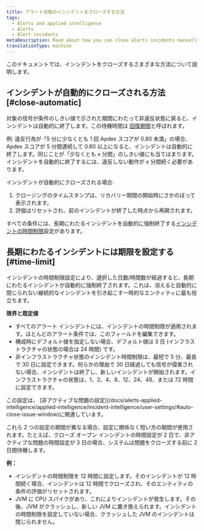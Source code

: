 ```yaml
---
title: アラート状態のインシデントをクローズする方法
tags:
  - Alerts and applied intelligence
  - Alerts
  - Alert incidents
metaDescription: Read about how you can close alerts incidents manually and automatically.
translationType: machine
---
```


このドキュメントでは、インシデントをクローズするさまざまな方法について説明します。

## インシデントが自動的にクローズされる方法 [#close-automatic]

対象の信号が条件のしきい値で示された期間にわたって非違反状態に戻ると、インシデントは自動的に終了します。この待機時間は [回復期間](/docs/using-new-relic/welcome-new-relic/get-started/glossary#recovery-period)と呼ばれます。

例: 違反行為が「5 分に少なくとも 1 回 Apdex スコアが 0.80 未満」の場合、Apdex スコアが 5 分間連続して 0.80 以上になると、インシデントは自動的に終了します。同じことが「少なくとも x 分間」のしきい値にも当てはまります。インシデントを自動的に終了するには、違反しない動作が x 分間続く必要があります。

インシデントが自動的にクローズされる場合:

1. クロージングのタイムスタンプは、リカバリー期間の開始時にさかのぼって表示されます。
2. 評価はリセットされ、前のインシデントが終了した時点から再開されます。

すべての条件には、長期にわたるインシデントを自動的に強制終了する[インシデントの時間制限](#time-limit)設定があります。

## 長期にわたるインシデントには期限を設定する [#time-limit]

インシデントの時間制限設定により、選択した日数/時間数が経過すると、長期にわたるインシデントが自動的に強制終了されます。これは、消えると自動的に閉じられない継続的なインシデントを引き起こす一時的なエンティティに最も役立ちます。

**限界と既定値**

* すべてのアラート インシデントには、インシデントの時間制限が適用されます。ほとんどのアラート条件では、このフィールドを編集できます。
* 構成時にデフォルト値を指定しない場合、デフォルト値は 3 日 (インフラストラクチャの状態の場合は 24 時間) です。
* 非インフラストラクチャ状態のインシデント時間制限は、最短で 5 分、最長で 30 日に設定できます。何らかの理由で 30 日経過しても信号が侵害されない場合、インシデントは終了し、新しいインシデントが開始されます。インフラストラクチャの状態は、1、2、4、8、12、24、48、または 72 時間に設定できます。

<Callout variant="tip">
  この設定は、 [非アクティブな問題の設定](/docs/alerts-applied-intelligence/applied-intelligence/incident-intelligence/user-settings/#auto-close-issue-window)に関連しています。

  これら 2 つの設定の期間が異なる場合、設定に関係なく短い方の期間が使用されます。たとえば、クローズ オープン インシデントの時間設定が 2 日で、非アクティブな問題の時間設定が 3 日の場合、システムは問題をクローズする前に 2 日間待機します。
</Callout>

**例：**

* インシデントの時間制限を 12 時間に設定します。そのインシデントが 12 時間続く場合、インシデントは 12 時間でクローズされ、そのエンティティの条件の評価がリセットされます。
* JVM に CPU スパイクがあり、これによりインシデントが発生します。その後、JVM がクラッシュし、新しい JVM に置き換えられます。インシデントの時間制限を設定していない場合、クラッシュした JVM のインシデントは閉じられません。